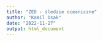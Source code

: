 ```yaml
---
title: "ZED - śledzie oceaniczne"
author: "Kamil Osak"
date: "2022-11-27"
output: html_document
---
```



